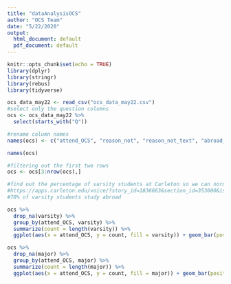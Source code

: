 ```yaml
---
title: "dataAnalysisOCS"
author: "OCS Team"
date: "5/22/2020"
output:
  html_document: default
  pdf_document: default
---
```


```r
knitr::opts_chunk$set(echo = TRUE)
library(dplyr)
library(stringr)
library(rebus)
library(tidyverse)
```

```r
ocs_data_may22 <- read_csv("ocs_data_may22.csv")
#select only the question columns
ocs <- ocs_data_may22 %>% 
  select(starts_with("Q"))

#rename column names
names(ocs) <- c("attend_OCS", "reason_not", "reason_not_text", "abroad_classYear", "europe", "reason_europe", "reason_europe_text", "varsity", "varsity_terms", "ocs_before", "major", "major_text")

names(ocs)

#filtering out the first two rows
ocs <- ocs[3:nrow(ocs),]

#find out the percentage of varsity students at Carleton so we can normalize
#https://apps.carleton.edu/voice/?story_id=1836663&section_id=353600&issue_id=1836011
#70% of varsity students study abroad

ocs %>% 
  drop_na(varsity) %>% 
  group_by(attend_OCS, varsity) %>%
  summarize(count = length(varsity)) %>% 
  ggplot(aes(x = attend_OCS, y = count, fill = varsity)) + geom_bar(position = "dodge", stat = "identity")

ocs %>% 
  drop_na(major) %>% 
  group_by(attend_OCS, major) %>%
  summarize(count = length(major)) %>% 
  ggplot(aes(x = attend_OCS, y = count, fill = major)) + geom_bar(position = "dodge", stat = "identity")
```
```r

```


